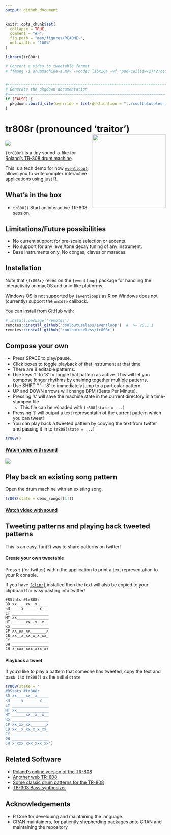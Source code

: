 ```yaml
---
output: github_document
---
```


<!-- README.md is generated from README.Rmd. Please edit that file -->

```r
knitr::opts_chunk$set(
  collapse = TRUE,
  comment = "#>",
  fig.path = "man/figures/README-",
  out.width = "100%"
)

library(tr808r)

# Convert a video to tweetable format
# ffmpeg -i drummachine-a.mov -vcodec libx264 -vf "pad=ceil(iw/2)*2:ceil(ih/2)*2" -pix_fmt yuv420p -strict experimental -r 30 -t 2:20 -acodec aac -vb 1024k -minrate 1024k -maxrate 1024k -bufsize 1024k -ar 44100 -ac 2 drum-a.mp4


#~~~~~~~~~~~~~~~~~~~~~~~~~~~~~~~~~~~~~~~~~~~~~~~~~~~~~~~~~~~~~~~~~~~~~~~~~~~~~
# Generate the pkgdown documentation
#~~~~~~~~~~~~~~~~~~~~~~~~~~~~~~~~~~~~~~~~~~~~~~~~~~~~~~~~~~~~~~~~~~~~~~~~~~~~~
if (FALSE) {
  pkgdown::build_site(override = list(destination = "../coolbutuseless.github.io/package/tr808r"))
}
```

# tr808r (pronounced 'traitor') <img src="man/figures/logo-tr808r.png" align="right" width="230"/>

<!-- badges: start -->
![](https://img.shields.io/badge/cool-useless-green.svg)
<!-- badges: end -->

`{tr808r}` is a tiny sound-a-like for 
[Roland's TR-808 drum machine](https://en.wikipedia.org/wiki/Roland_TR-808).

This is a tech demo for how 
[`eventloop}`](https://github.com/coolbutuseless/eventloop) allows you to
write complex interactive applications using just R.

## What's in the box

* `tr808()` Start an interactive TR-808 session.

## Limitations/Future possibilities

* No current support for pre-scale selection or accents.
* No support for any level/tone decay tuning of any instrument.
* Base instruments only. No congas, claves or maracas.

## Installation

Note that `{tr808r}` relies on the `{eventloop}` package for handling the 
interactivity on macOS and unix-like platforms.  

Windows OS is not supported by `{eventloop}` as R on Windows does not
(currently) support the `onIdle` callback.

You can install from [GitHub](https://github.com/coolbutuseless/tr808r) with:

``` r 
# install.package('remotes')
remotes::install_github('coolbutuseless/eventloop')  #  >= v0.1.1
remotes::install_github('coolbutuseless/tr808r')
```



## Compose your own

* Press SPACE to play/pause.
* Click boxes to toggle playback of that instrument at that time.
* There are 8 editable patterns. 
* Use keys '1' to '8' to toggle that pattern as active.  This will let you compose
  longer rhythms by chaining together multiple patterns.
* Use SHIFT '1' - '8' to immediately jump to a particular pattern.
* UP and DOWN arrows will change BPM (Beats Per Minute).
* Pressing 's' will save the machine state in the current directory in a time-stamped file.
    * This file can be reloaded with `tr808(state = ...)`
* Pressing 't' will output a text representatin of the current pattern which you can tweet!
* You can play back a tweeted pattern by copying the text from twitter and passing
  it in to `tr808(state = ...)`



```r
tr808()
```

#### <a href="https://coolbutuseless.github.io/package/tr808r/images/compose.mp4">Watch video with sound</a>

<img src="man/figures/schematic.png" />




## Play back an existing song pattern

Open the drum machine with an existing song.

```r
tr808(state = demo_songs[[1]])
```

#### <a href="https://coolbutuseless.github.io/package/tr808r/images/demo1.mp4">Watch video with sound</a>




## Tweeting patterns and playing back tweeted patterns

This is an easy, fun(?) way to share patterns on twitter!
  
#### Create your own tweetable  
  
Press `t` (for twitter) within the application to print a text representation to 
your R console.

If you have [`{clipr}`](https://cran.r-project.org/package=clipr) installed then
the text will also be copied to your clipboard for easy pasting into twitter!

```
#RStats #tr808r
BD xx____xx__x_____
SD ____x_______x___
LT ________________
MT xx______________
HT ______xx__x__x__
RS ________________
CP xx_xx_xx_______x
CB xx__x_xx_x_x_xx_
CY ________________
OH ________________
CH x_xxx_xxx_xxx_xx
```
  
#### Playback a tweet  

If you'd like to play a pattern that someone has tweeted, copy the text and pass
  it to `tr808()` as the initial `state`
  
```r
tr808(state = '
#RStats #tr808r
BD xx____xx__x_____
SD ____x_______x___
LT ________________
MT xx______________
HT ______xx__x__x__
RS ________________
CP xx_xx_xx_______x
CB xx__x_xx_x_x_xx_
CY ________________
OH ________________
CH x_xxx_xxx_xxx_xx')
```



## Related Software

* [Roland's online version of the TR-808](https://roland50.studio/)
* [Another web TR-808](https://io808.com/)
* [Some classic drum patterns for the TR-808](http://808.pixll.de/index.php patterns)
* [TB-303 Bass synthesizer](https://en.wikipedia.org/wiki/Roland_TB-303)

## Acknowledgements

* R Core for developing and maintaining the language.
* CRAN maintainers, for patiently shepherding packages onto CRAN and maintaining
  the repository
